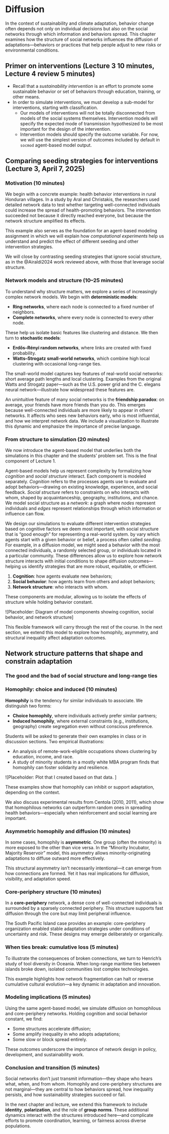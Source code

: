 # Diffusion

In the context of sustainability and climate adaptation, behavior change often depends not only on individual decisions but also on the social networks through which information and behaviors spread. This chapter examines how the structure of social networks influences the diffusion of adaptations—behaviors or practices that help people adjust to new risks or environmental conditions.


## Primer on interventions (Lecture 3 10 minutes, Lecture 4 review 5 minutes)


- Recall that a _sustainability intervention_ is an effort to promote some sustainable behavior or set of behaviors through education, training, or other means.
- In order to simulate interventions, we must develop a sub-model for interventions, starting with classification. 
  - Our models of interventions will not be totally disconnected from models of the social systems themselves. Intervention models will specify the expected mode of transmission hypothesized to be most important for the design of the intervention.
  - Intervention models should specify the outcome variable. For now, we will use the simplest version of outcomes included by default in `socmod` agent-based model output.

## Comparing seeding strategies for interventions (Lecture 3, April 7, 2025)

### Motivation (10 minutes)

We begin with a concrete example: health behavior interventions in rural Honduran villages. In a study by Aral and Christakis, the researchers used detailed network data to test whether targeting well-connected individuals could increase the spread of health-promoting behaviors. The intervention succeeded not because it directly reached everyone, but because the network structure amplified its effects.

This example also serves as the foundation for an agent-based modeling assignment in which we will explain how _computational experiments_ help us understand and predict the effect of different seeding and other intervention strategies.

We will close by contrasting seeding strategies that ignore social structure, as in the @Airaldi2024 work reviewed above, with those that leverage social structure.

### Network models and structure (10–25 minutes)

To understand why structure matters, we explore a series of increasingly complex network models. We begin with **deterministic models**:

-   **Ring networks**, where each node is connected to a fixed number of neighbors.
-   **Complete networks**, where every node is connected to every other node.

These help us isolate basic features like clustering and distance. We then turn to **stochastic models**:

-   **Erdős–Rényi random networks**, where links are created with fixed probability.
-   **Watts–Strogatz small-world networks**, which combine high local clustering with occasional long-range ties.

The small-world model captures key features of real-world social networks: short average path lengths and local clustering. Examples from the original Watts and Strogatz paper—such as the U.S. power grid and the C. elegans neural network—illustrate how widespread these features are.

An unintuitive feature of many social networks is the **friendship paradox**: on average, your friends have more friends than you do. This emerges because well-connected individuals are more likely to appear in others’ networks. It affects who sees new behaviors early, who is most influential, and how we interpret network data. We include a visualization to illustrate this dynamic and emphasize the importance of precise language.

### From structure to simulation (20 minutes)

We now introduce the agent-based model that underlies both the simulations in this chapter and the students’ problem set. This is the final component of Lecture 1. 

<!-- Agent-based models are a method for dealing with complexity by formalizing how _cognition_ and _social structure_ affect one another, with cognition and social structure each defined represented separately. _Cognition_ refers to adaptations for using environmental information to guide behavior: this includes knowledge of _how_ to do things and how to _learn_ to do new things. _Social structure_ refers to the fact that who interacts with whom is constrained by existing acquaintances, location, happenstance, and other factors. In modeling social behavior we represent the sum total of these factors as a _social network_, an instance of a mathematical _graph_ defined by graph nodes (aka _vertices_) represent people and graph edges that indicate some kind of relationship between two people when an edge connects them.  -->

Agent-based models help us represent complexity by formalizing how _cognition_ and _social structure_ interact. Each component is modeled separately. _Cognition_ refers to the processes agents use to evaluate and adopt behaviors—drawing on existing knowledge, experience, and social feedback. _Social structure_ refers to constraints on who interacts with whom, shaped by acquaintanceship, geography, institutions, and chance. We model social structure as a _network_: a graph where _nodes_ represent individuals and _edges_ represent relationships through which information or influence can flow.

We design our simulations to evaluate different intervention strategies based on cognitive factors we deem most important, with social structure that is "good enough" for representing a real-world system.   by vary which agents start with a given behavior or belief, a process often called _seeding_. For example, in a diffusion model, we might seed a behavior with the most connected individuals, a randomly selected group, or individuals located in a particular community. These differences allow us to explore how network structure interacts with initial conditions to shape diffusion outcomes—helping us identify strategies that are more robust, equitable, or efficient.

1.  **Cognition**: how agents evaluate new behaviors;
2.  **Social behavior**: how agents learn from others and adopt behaviors;
3.  **Network structure**: who interacts with whom.

These components are modular, allowing us to isolate the effects of structure while holding behavior constant.

\![Placeholder: Diagram of model components showing cognition, social behavior, and network structure\]

This flexible framework will carry through the rest of the course. In the next section, we extend this model to explore how homophily, asymmetry, and structural inequality affect adaptation outcomes.

## Network structure patterns that shape and constrain adaptation


### The good and the bad of social structure and long-range ties


### Homophily: choice and induced (10 minutes)

**Homophily** is the tendency for similar individuals to associate. We distinguish two forms:

-   **Choice homophily**, where individuals actively prefer similar partners;
-   **Induced homophily**, where external constraints (e.g., institutions, geography) create segregation even without conscious preference.

Students will be asked to generate their own examples in class or in discussion sections. Two empirical illustrations:

-   An analysis of remote-work-eligible occupations shows clustering by education, income, and race.
-   A study of minority students in a mostly white MBA program finds that homophily can foster solidarity and resilience.

\![Placeholder: Plot that I created based on that data. \]

These examples show that homophily can inhibit or support adaptation, depending on the context.

We also discuss experimental results from Centola (2010, 2011), which show that homophilous networks can outperform random ones in spreading health behaviors—especially when reinforcement and social learning are important.

### Asymmetric homophily and diffusion (10 minutes)

In some cases, homophily is **asymmetric**. One group (often the minority) is more exposed to the other than vice versa. In the "Minority Incubator, Majority Reservoir" model, this asymmetry allows minority-originating adaptations to diffuse outward more effectively.

This structural asymmetry isn’t necessarily intentional—it can emerge from how connections are formed. Yet it has real implications for diffusion, visibility, and adaptation speed.

### Core-periphery structure (10 minutes)

In a **core-periphery** network, a dense core of well-connected individuals is surrounded by a sparsely connected periphery. This structure supports fast diffusion through the core but may limit peripheral influence.

The South Pacific Island case provides an example: core-periphery organization enabled stable adaptation strategies under conditions of uncertainty and risk. These designs may emerge deliberately or organically.

### When ties break: cumulative loss (5 minutes)

To illustrate the consequences of broken connections, we turn to Henrich’s study of tool diversity in Oceania. When long-range maritime ties between islands broke down, isolated communities lost complex technologies.

This example highlights how network fragmentation can halt or reverse cumulative cultural evolution—a key dynamic in adaptation and innovation.

### Modeling implications (5 minutes)

Using the same agent-based model, we simulate diffusion on homophilous and core-periphery networks. Holding cognition and social behavior constant, we find:

-   Some structures accelerate diffusion;
-   Some amplify inequality in who adopts adaptations;
-   Some slow or block spread entirely.

These outcomes underscore the importance of network design in policy, development, and sustainability work.

### Conclusion and transition (5 minutes)

Social networks don’t just transmit information—they shape who hears what, when, and from whom. Homophily and core-periphery structures are not marginal—they are central to how behaviors spread, how inequality persists, and how sustainability strategies succeed or fail.

In the next chapter and lecture, we extend this framework to include **identity**, **polarization**, and the role of **group norms**. These additional dynamics interact with the structures introduced here—and complicate efforts to promote coordination, learning, or fairness across diverse populations.
